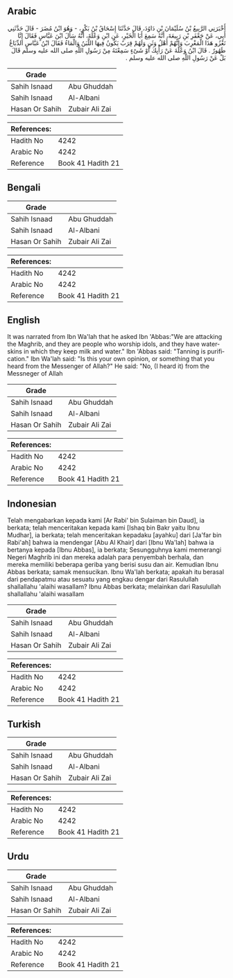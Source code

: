 ## Arabic


<div dir="rtl" lang="ar" style={{fontSize:'larger',backgroundColor:'#f8f9fa',padding:20}}>
أَخْبَرَنِي الرَّبِيعُ بْنُ سُلَيْمَانَ بْنِ دَاوُدَ، قَالَ حَدَّثَنَا إِسْحَاقُ بْنُ بَكْرٍ، - وَهُوَ ابْنُ مُضَرَ - قَالَ حَدَّثَنِي أَبِي، عَنْ جَعْفَرِ بْنِ رَبِيعَةَ، أَنَّهُ سَمِعَ أَبَا الْخَيْرِ، عَنِ ابْنِ وَعْلَةَ، أَنَّهُ سَأَلَ ابْنَ عَبَّاسٍ فَقَالَ إِنَّا نَغْزُو هَذَا الْمَغْرِبَ وَإِنَّهُمْ أَهْلُ وَثَنٍ وَلَهُمْ قِرَبٌ يَكُونُ فِيهَا اللَّبَنُ وَالْمَاءُ فَقَالَ ابْنُ عَبَّاسٍ الدِّبَاغُ طَهُورٌ ‏.‏ قَالَ ابْنُ وَعْلَةَ عَنْ رَأْيِكَ أَوْ شَىْءٍ سَمِعْتَهُ مِنْ رَسُولِ اللَّهِ صلى الله عليه وسلم قَالَ بَلْ عَنْ رَسُولِ اللَّهِ صلى الله عليه وسلم ‏.‏
</div>
<div style={{backgroundColor:'#f8f9fa',padding:20, marginBottom: 10}}><table> <thead> <tr> <th>Grade</th> <th></th> </tr> </thead> <tbody> <tr><td>Sahih Isnaad</td><td>Abu Ghuddah</td></tr><tr><td>Sahih Isnaad</td><td>Al-Albani</td></tr><tr><td>Hasan Or Sahih</td><td>Zubair Ali Zai</td></tr></tbody></table><table> <thead> <tr> <th>References:</th> <th></th> </tr> </thead> <tbody><tr><td>Hadith No</td><td>4242</td></tr><tr><td>Arabic No</td><td>4242</td></tr><tr><td>Reference</td><td>Book 41 Hadith 21</td></tr></tbody></table></div>

## Bengali


<div dir="ltr" lang="bn" style={{fontSize:'larger',backgroundColor:'#f8f9fa',padding:20}}>

</div>
<div style={{backgroundColor:'#f8f9fa',padding:20, marginBottom: 10}}><table> <thead> <tr> <th>Grade</th> <th></th> </tr> </thead> <tbody> <tr><td>Sahih Isnaad</td><td>Abu Ghuddah</td></tr><tr><td>Sahih Isnaad</td><td>Al-Albani</td></tr><tr><td>Hasan Or Sahih</td><td>Zubair Ali Zai</td></tr></tbody></table><table> <thead> <tr> <th>References:</th> <th></th> </tr> </thead> <tbody><tr><td>Hadith No</td><td>4242</td></tr><tr><td>Arabic No</td><td>4242</td></tr><tr><td>Reference</td><td>Book 41 Hadith 21</td></tr></tbody></table></div>

## English


<div dir="ltr" lang="en" style={{fontSize:'larger',backgroundColor:'#f8f9fa',padding:20}}>
It was narrated from Ibn Wa'lah that he asked Ibn 'Abbas:"We are attacking the Maghrib, and they are people who worship idols, and they have waterskins in which they keep milk and water." Ibn 'Abbas said: "Tanning is purification." Ibn Wa'lah said: "Is this your own opinion, or something that you heard from the Messenger of Allah?" He said: "No, (I heard it) from the Messneger of Allah
</div>
<div style={{backgroundColor:'#f8f9fa',padding:20, marginBottom: 10}}><table> <thead> <tr> <th>Grade</th> <th></th> </tr> </thead> <tbody> <tr><td>Sahih Isnaad</td><td>Abu Ghuddah</td></tr><tr><td>Sahih Isnaad</td><td>Al-Albani</td></tr><tr><td>Hasan Or Sahih</td><td>Zubair Ali Zai</td></tr></tbody></table><table> <thead> <tr> <th>References:</th> <th></th> </tr> </thead> <tbody><tr><td>Hadith No</td><td>4242</td></tr><tr><td>Arabic No</td><td>4242</td></tr><tr><td>Reference</td><td>Book 41 Hadith 21</td></tr></tbody></table></div>

## Indonesian


<div dir="ltr" lang="id" style={{fontSize:'larger',backgroundColor:'#f8f9fa',padding:20}}>
Telah mengabarkan kepada kami [Ar Rabi' bin Sulaiman bin Daud], ia berkata; telah menceritakan kepada kami [Ishaq bin Bakr yaitu Ibnu Mudhar], ia berkata; telah menceritakan kepadaku [ayahku] dari [Ja'far bin Rabi'ah] bahwa ia mendengar [Abu Al Khair] dari [Ibnu Wa'lah] bahwa ia bertanya kepada [Ibnu Abbas], ia berkata; Sesungguhnya kami memerangi Negeri Maghrib ini dan mereka adalah para penyembah berhala, dan mereka memiliki beberapa geriba yang berisi susu dan air. Kemudian Ibnu Abbas berkata; samak mensucikan. Ibnu Wa'lah berkata; apakah itu berasal dari pendapatmu atau sesuatu yang engkau dengar dari Rasulullah shallallahu 'alaihi wasallam? Ibnu Abbas berkata; melainkan dari Rasulullah shallallahu 'alaihi wasallam
</div>
<div style={{backgroundColor:'#f8f9fa',padding:20, marginBottom: 10}}><table> <thead> <tr> <th>Grade</th> <th></th> </tr> </thead> <tbody> <tr><td>Sahih Isnaad</td><td>Abu Ghuddah</td></tr><tr><td>Sahih Isnaad</td><td>Al-Albani</td></tr><tr><td>Hasan Or Sahih</td><td>Zubair Ali Zai</td></tr></tbody></table><table> <thead> <tr> <th>References:</th> <th></th> </tr> </thead> <tbody><tr><td>Hadith No</td><td>4242</td></tr><tr><td>Arabic No</td><td>4242</td></tr><tr><td>Reference</td><td>Book 41 Hadith 21</td></tr></tbody></table></div>

## Turkish


<div dir="ltr" lang="tr" style={{fontSize:'larger',backgroundColor:'#f8f9fa',padding:20}}>

</div>
<div style={{backgroundColor:'#f8f9fa',padding:20, marginBottom: 10}}><table> <thead> <tr> <th>Grade</th> <th></th> </tr> </thead> <tbody> <tr><td>Sahih Isnaad</td><td>Abu Ghuddah</td></tr><tr><td>Sahih Isnaad</td><td>Al-Albani</td></tr><tr><td>Hasan Or Sahih</td><td>Zubair Ali Zai</td></tr></tbody></table><table> <thead> <tr> <th>References:</th> <th></th> </tr> </thead> <tbody><tr><td>Hadith No</td><td>4242</td></tr><tr><td>Arabic No</td><td>4242</td></tr><tr><td>Reference</td><td>Book 41 Hadith 21</td></tr></tbody></table></div>

## Urdu


<div dir="rtl" lang="ur" style={{fontSize:'larger',backgroundColor:'#f8f9fa',padding:20}}>

</div>
<div style={{backgroundColor:'#f8f9fa',padding:20, marginBottom: 10}}><table> <thead> <tr> <th>Grade</th> <th></th> </tr> </thead> <tbody> <tr><td>Sahih Isnaad</td><td>Abu Ghuddah</td></tr><tr><td>Sahih Isnaad</td><td>Al-Albani</td></tr><tr><td>Hasan Or Sahih</td><td>Zubair Ali Zai</td></tr></tbody></table><table> <thead> <tr> <th>References:</th> <th></th> </tr> </thead> <tbody><tr><td>Hadith No</td><td>4242</td></tr><tr><td>Arabic No</td><td>4242</td></tr><tr><td>Reference</td><td>Book 41 Hadith 21</td></tr></tbody></table></div>